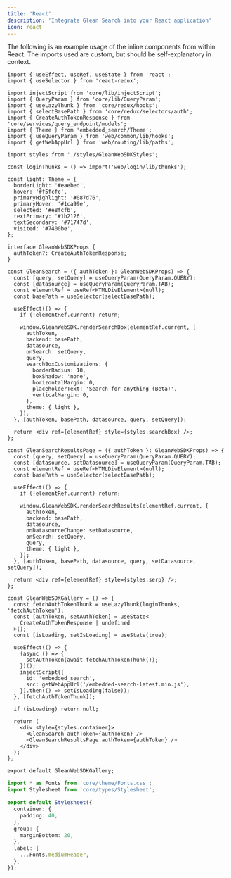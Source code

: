 ```yaml
---
title: 'React'
description: 'Integrate Glean Search into your React application'
icon: react
---
```




The following is an example usage of the inline components from within React.
The imports used are custom, but should be self-explanatory in context.

<Tabs>
<TabItem value="gleanwebsdkgallerytsx" label="GleanWebSDKGallery.tsx">

```tsx
import { useEffect, useRef, useState } from 'react';
import { useSelector } from 'react-redux';

import injectScript from 'core/lib/injectScript';
import { QueryParam } from 'core/lib/QueryParam';
import { useLazyThunk } from 'core/redux/hooks';
import { selectBasePath } from 'core/redux/selectors/auth';
import { CreateAuthTokenResponse } from 'core/services/query_endpoint/models';
import { Theme } from 'embedded_search/Theme';
import { useQueryParam } from 'web/common/lib/hooks';
import { getWebAppUrl } from 'web/routing/lib/paths';

import styles from './styles/GleanWebSDKStyles';

const loginThunks = () => import('web/login/lib/thunks');

const light: Theme = {
  borderLight: '#eaebed',
  hover: '#f5fcfc',
  primaryHighlight: '#087d76',
  primaryHover: '#1ca99e',
  selected: '#e8fcfb',
  textPrimary: '#1b2126',
  textSecondary: '#71747d',
  visited: '#7400be',
};

interface GleanWebSDKProps {
  authToken?: CreateAuthTokenResponse;
}

const GleanSearch = ({ authToken }: GleanWebSDKProps) => {
  const [query, setQuery] = useQueryParam(QueryParam.QUERY);
  const [datasource] = useQueryParam(QueryParam.TAB);
  const elementRef = useRef<HTMLDivElement>(null);
  const basePath = useSelector(selectBasePath);

  useEffect(() => {
    if (!elementRef.current) return;

    window.GleanWebSDK.renderSearchBox(elementRef.current, {
      authToken,
      backend: basePath,
      datasource,
      onSearch: setQuery,
      query,
      searchBoxCustomizations: {
        borderRadius: 10,
        boxShadow: 'none',
        horizontalMargin: 0,
        placeholderText: 'Search for anything (Beta)',
        verticalMargin: 0,
      },
      theme: { light },
    });
  }, [authToken, basePath, datasource, query, setQuery]);

  return <div ref={elementRef} style={styles.searchBox} />;
};

const GleanSearchResultsPage = ({ authToken }: GleanWebSDKProps) => {
  const [query, setQuery] = useQueryParam(QueryParam.QUERY);
  const [datasource, setDatasource] = useQueryParam(QueryParam.TAB);
  const elementRef = useRef<HTMLDivElement>(null);
  const basePath = useSelector(selectBasePath);

  useEffect(() => {
    if (!elementRef.current) return;

    window.GleanWebSDK.renderSearchResults(elementRef.current, {
      authToken,
      backend: basePath,
      datasource,
      onDatasourceChange: setDatasource,
      onSearch: setQuery,
      query,
      theme: { light },
    });
  }, [authToken, basePath, datasource, query, setDatasource, setQuery]);

  return <div ref={elementRef} style={styles.serp} />;
};

const GleanWebSDKGallery = () => {
  const fetchAuthTokenThunk = useLazyThunk(loginThunks, 'fetchAuthToken');
  const [authToken, setAuthToken] = useState<
    CreateAuthTokenResponse | undefined
  >();
  const [isLoading, setIsLoading] = useState(true);

  useEffect(() => {
    (async () => {
      setAuthToken(await fetchAuthTokenThunk());
    })();
    injectScript({
      id: 'embedded_search',
      src: getWebAppUrl('/embedded-search-latest.min.js'),
    }).then(() => setIsLoading(false));
  }, [fetchAuthTokenThunk]);

  if (isLoading) return null;

  return (
    <div style={styles.container}>
      <GleanSearch authToken={authToken} />
      <GleanSearchResultsPage authToken={authToken} />
    </div>
  );
};

export default GleanWebSDKGallery;
```

</TabItem>
<TabItem value="stylesgleanwebsdkgallerystylests" label="styles/GleanWebSDKGalleryStyles.ts">

```ts
import * as Fonts from 'core/theme/Fonts.css';
import Stylesheet from 'core/types/Stylesheet';

export default Stylesheet({
  container: {
    padding: 40,
  },
  group: {
    marginBottom: 20,
  },
  label: {
    ...Fonts.mediumHeader,
  },
});
```

</TabItem>
</Tabs>
